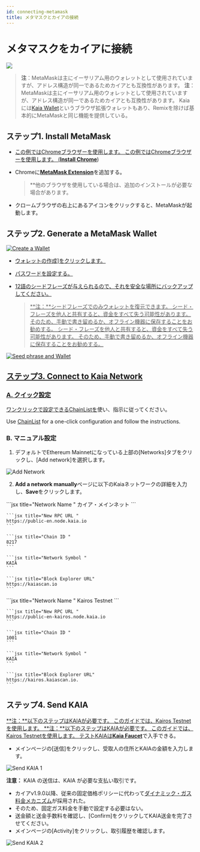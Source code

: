 ```yaml
---
id: connecting-metamask
title: メタマスクとカイアの接続
---
```



# メタマスクをカイアに接続

![](/img/banners/kaia-metamask.png)

> **注**：MetaMaskは主にイーサリアム用のウォレットとして使用されていますが、アドレス構造が同一であるためカイアとも互換性があります。 **注**：MetaMaskは主にイーサリアム用のウォレットとして使用されていますが、アドレス構造が同一であるためカイアとも互換性があります。 Kaiaには[Kaia Wallet](../tools/wallets/kaia-wallet.md)というブラウザ拡張ウォレットもあり、Remixを除けば基本的にMetaMaskと同じ機能を提供している。

## ステップ1. Install MetaMask <a href="#install-metamask" id="install-metamask" />

* この例ではChromeブラウザーを使用します。 この例ではChromeブラウザーを使用します。 ([**Install Chrome**](https://www.google.com/intl/en_us/chrome/))
* Chromeに[**MetaMask Extension**](https://chrome.google.com/webstore/detail/metamask/nkbihfbeogaeaoehlefnkodbefgpgknn?hl=en)を追加する。

  > \*\*他のブラウザを使用している場合は、追加のインストールが必要な場合があります。
* クロームブラウザの右上にあるアイコンをクリックすると、MetaMaskが起動します。

## ステップ2. Generate a MetaMask Wallet <a href="#generate-a-metamask" id="generate-a-metamask" />

![Create a Wallet](/img/build/tutorials/new-to-metamask.png)

* ウォレットの作成]をクリックします。
* パスワードを設定する。
* 12語のシードフレーズが与えられるので、それを安全な場所にバックアップしてください。

  > \*\*注：\*\*シードフレーズでのみウォレットを復元できます。 シード・フレーズを他人と共有すると、資金をすべて失う可能性があります。 そのため、手動で書き留めるか、オフライン機器に保存することをお勧めする。 シード・フレーズを他人と共有すると、資金をすべて失う可能性があります。 そのため、手動で書き留めるか、オフライン機器に保存することをお勧めする。

![Seed phrase and Wallet](/img/build/tutorials/metamask-secret-backup.png)

## ステップ3. Connect to Kaia Network <a href="#connect-to-kaia-network" id="connect-to-kaia-network" />

### A. クイック設定

<Tabs>
  <TabItem value="kaia-mainnet" label="Kaia Mainnet">ワンクリックで設定できる<a href="https://chainlist.org/chain/8217">ChainListを</a>使い、指示に従ってください。</TabItem>

  <TabItem value="kairos-testnet" label="Kairos Testnet">Use <a href="https://chainlist.org/chain/1001">ChainList</a> for a one-click configuration and follow the instructions.</TabItem>
</Tabs>

### B. マニュアル設定

1. デフォルトでEthereum Mainnetになっている上部の[Networks]タブをクリックし、[Add network]を選択します。

![Add Network](/img/build/tutorials/mm-network-btn.png)

2. **Add a network manually**ページに以下のKaiaネットワークの詳細を入力し、**Save**をクリックします。

<Tabs>
  <TabItem value="カイアメインネット" label="カイア・メインネット">
    ```jsx title="Network Name "
    カイア・メインネット
    ```

    ```jsx title="New RPC URL "
    https://public-en.node.kaia.io
    ```

    ```jsx title="Chain ID "
    8217
    ```

    ```jsx title="Network Symbol "
    KAIA
    ```

    ```jsx title="Block Explorer URL"
    https://kaiascan.io
    ```
  </TabItem>

  <TabItem value="カイロステストネット" label="Kairos Testnet">
    ```jsx title="Network Name "
    Kairos Testnet
    ```

    ```jsx title="New RPC URL "
    https://public-en-kairos.node.kaia.io
    ```

    ```jsx title="Chain ID "
    1001
    ```

    ```jsx title="Network Symbol "
    KAIA
    ```

    ```jsx title="Block Explorer URL"
    https://kairos.kaiascan.io.
    ```
  </TabItem>
</Tabs>

## ステップ4. Send KAIA <a href="#send-klay" id="send-klay" />

\*\*注：\*\*以下のステップはKAIAが必要です。 このガイドでは、Kairos Testnetを使用します。 \*\*注：\*\*以下のステップはKAIAが必要です。 このガイドでは、Kairos Testnetを使用します。 テストKAIAは[**Kaia Faucet**](https://faucet.kaia.io)で入手できる。

* メインページの[送信]をクリックし、受取人の住所とKAIAの金額を入力します。

![Send KAIA 1](/img/build/tutorials/kairos-metamask-send.png)

**注意：** KAIA の送信は、KAIA が必要な支払い取引です。

* カイアv1.9.0以降、従来の固定価格ポリシーに代わって[ダイナミック・ガス料金メカニズム](https://medium.com/klaytn/dynamic-gas-fee-pricing-mechanism-1dac83d2689)が採用された。
* そのため、固定ガス料金を手動で設定する必要はない。
* 送金額と送金手数料を確認し、[Confirm]をクリックしてKAIA送金を完了させてください。
* メインページの[Activity]をクリックし、取引履歴を確認します。

![Send KAIA 2](/img/build/tutorials/kairos-metamask-send-ii.png)
